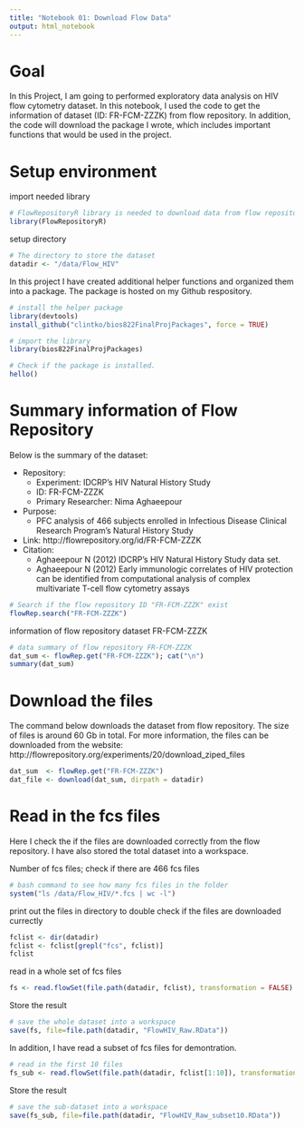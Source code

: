 ```yaml
---
title: "Notebook 01: Download Flow Data"
output: html_notebook
---
```


# Goal
In this Project, I am going to performed exploratory data analysis on HIV flow cytometry dataset. In this notebook, I used the code to get the information of dataset (ID: FR-FCM-ZZZK) from flow repository. In addition, the code will download the package I wrote, which includes important functions that would be used in the project.

# Setup environment

import needed library
```r
# FlowRepositoryR library is needed to download data from flow repository
library(FlowRepositoryR)
```

setup directory
```r
# The directory to store the dataset
datadir <- "/data/Flow_HIV"
```

In this project I have created additional helper functions and organized them into a package. The package is hosted on my Github respository.
```r
# install the helper package
library(devtools)
install_github("clintko/bios822FinalProjPackages", force = TRUE)

# import the library
library(bios822FinalProjPackages)

# Check if the package is installed.
hello()
```

# Summary information of Flow Repository

Below is the summary of the dataset:

- Repository:
    - Experiment: IDCRP's HIV Natural History Study 
    - ID: FR-FCM-ZZZK 
    - Primary Researcher: Nima Aghaeepour
- Purpose:
    - PFC analysis of 466 subjects enrolled in Infectious Disease Clinical Research Program's Natural History Study
- Link: http://flowrepository.org/id/FR-FCM-ZZZK
- Citation:
    - Aghaeepour N (2012) IDCRP's HIV Natural History Study data set.
    - Aghaeepour N (2012) Early immunologic correlates of HIV protection can be identified from computational analysis of complex multivariate T-cell flow cytometry assays

```r
# Search if the flow repository ID "FR-FCM-ZZZK" exist
flowRep.search("FR-FCM-ZZZK")
```

information of flow repository dataset FR-FCM-ZZZK
```r
# data summary of flow repository FR-FCM-ZZZK
dat_sum <- flowRep.get("FR-FCM-ZZZK"); cat("\n")
summary(dat_sum)
```

# Download the files

The command below downloads the dataset from flow repository. The size of files is around 60 Gb in total. For more information, the files can be downloaded from the website:   
http://flowrepository.org/experiments/20/download_ziped_files

```r
dat_sum  <- flowRep.get("FR-FCM-ZZZK")
dat_file <- download(dat_sum, dirpath = datadir)
```

# Read in the fcs files
Here I check the if the files are downloaded correctly from the flow repository. I have also stored the total dataset into a workspace. 

Number of fcs files; check if there are 466 fcs files
```r
# bash command to see how many fcs files in the folder
system("ls /data/Flow_HIV/*.fcs | wc -l")
```

print out the files in directory to double check if the files are downloaded currectly
```r
fclist <- dir(datadir)
fclist <- fclist[grepl("fcs", fclist)]
fclist
```

read in a whole set of fcs files 
```r
fs <- read.flowSet(file.path(datadir, fclist), transformation = FALSE)
```

Store the result
```r
# save the whole dataset into a workspace
save(fs, file=file.path(datadir, "FlowHIV_Raw.RData"))
```

In addition, I have read a subset of fcs files for demontration.
```r
# read in the first 10 files
fs_sub <- read.flowSet(file.path(datadir, fclist[1:10]), transformation = FALSE)
```

Store the result
```r
# save the sub-dataset into a workspace
save(fs_sub, file=file.path(datadir, "FlowHIV_Raw_subset10.RData"))
```
